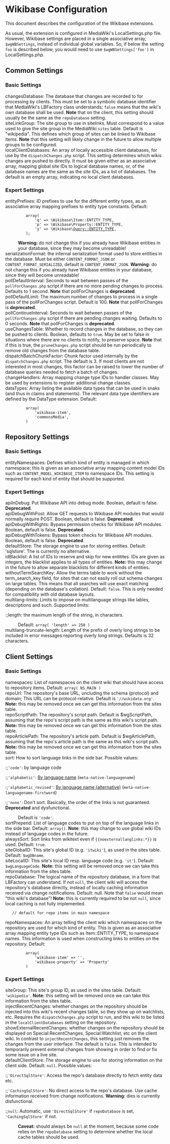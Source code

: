 = Wikibase Configuration =

This document describes the configuration of the Wikibase extensions.

As usual, the extension is configured in MediaWiki's LocalSettings.php file. However, Wikibase settings are placed in a single associative array, <code>$wgWBSettings</code>, instead of individual global variables. So, if below the setting <code>foo</code> is described below, you would need to use <code>$wgWBSettings['foo']</code> in LocalSettings.php.


== Common Settings ==
=== Basic Settings ===

;changesDatabase: The database that changes are recorded to for processing by clients. This must be set to a symbolic database identifier that MediaWiki's LBFactory class understands; <code>false</code> means that the wiki's own database shall be used. '''Note''' that on the client, this setting should usually be the same as the <code>repoDatabase</code> setting.
;siteLinkGroup: The site group to use in sitelinks. Must correspond to a value used to give the site group in the MediaWiki <code>sites</code> table. Default is "wikipedia". This defines which group of sites can be linked to Wikibase items. '''Note''' that this setting will likely change in the future to allow multiple groups to be configured.
;localClientDatabases: An array of locally accessible client databases, for use by the <code>dispatchChanges.php</code> script. This setting determines which wikis changes are pushed to directly. It must be given either as an associative array, mapping global site IDs to logical database names, or, of the database names are the same as the site IDs, as a list of databases. The default is an empty array, indicating no local client databases.

=== Expert Settings ===

;entityPrefixes: ID prefixes to use for the different entity types, as an associative array mapping prefixes to entity type constants. Default:
<poem>
          array(
              'q' => \Wikibase\Item::ENTITY_TYPE,
              'p' => \Wikibase\Property::ENTITY_TYPE,
              'y' => \Wikibase\Query::ENTITY_TYPE,
          );
</poem>
:'''Warning:''' do not change this if you already have Wikibase entities in your database, since they may become unreadable!
;serializationFormat: the internal serialization format used to store entities in the database. Must be either <code>CONTENT_FORMAT_JSON</code> or <code>CONTENT_FORMAT_SERIALIZED</code>, default is <code>CONTENT_FORMAT_JSON</code>. '''Warning:''' do not change this if you already have Wikibase entities in your database, since they will become unreadable!
;pollDefaultInterval: Seconds to wait between passes of the <code>pollForChanges.php</code> script if there are no more pending changes to process. Defaults to 1 second. '''Note''' that pollForChanges is '''deprecated'''.
;pollDefaultLimit: The maximum number of changes to process in a single pass of the pollForChanges script. Default is 100. '''Note''' that pollForChanges is '''deprecated'''.
;pollContinueInterval: Seconds to wait between passes of the <code>pollForChanges.php</code> script if there are pending changes waiting. Defaults to 0 seconds. '''Note''' that pollForChanges is '''deprecated'''.
;useChangesTable: Whether to record changes in the database, so they can be pushed to clients. Boolean, defaults to <code>true</code>. May be set to false in situations where there are no clients to notify, to preserve space. '''Note''' that if this is true, the <code>pruneChanges.php</code> script should be run periodically to remove old changes from the database table.
;dispatchBatchChunkFactor: Chunk factor used internally by the <code>dispatchChanges.php</code> script. The default is 3. If most clients are not interested in most changes, this factor can be raised to lower the number of database queries needed to fetch a batch of changes.
;changeHandlers: Array mapping change type IDs to handler classes. May be used by extensions to register additional change classes.
;dataTypes: Array listing the available data types that can be used in snaks (and thus in claims and statements). The relevant data type identifiers are defined by the DataType extension. Default:
<poem>
          array(
              'wikibase-item',
              'commonsMedia',
          )
</poem>


== Repository Settings ==

=== Basic Settings ===

;entityNamespaces: Defines which kind of entity is managed in which namespace; this is given as an associative array mapping content model IDs such as <code>CONTENT_MODEL_WIKIBASE_ITEM</code> to namespace IDs. This setting is required for each kind of entity that should be supported.

=== Expert Settings ===
;apiInDebug: Put Wikibase API into debug mode. Boolean, default is false. '''Deprecated'''.
;apiDebugWithPost: Allow GET requests to Wikibase API modules that would normally require POST. Boolean, default is false. '''Deprecated'''.
;apiDebugWithRights: Bypass permission checks for Wikibase API modules. Boolean, default is false. '''Deprecated'''.
;apiDebugWithTokens: Bypass token checks for Wikibase API modules. Boolean, default is false. '''Deprecated'''.
;defaultStore: The storage engine to use for storing entities. Default: 'sqlstore'. The is currently no alternative.
;idBlacklist: A list of IDs to reserve and skip for new entitites. IDs are given as integers, the blacklist applies to all types of entities. '''Note:''' this may change in the future to allow separate blacklists for different kinds of entities.
;withoutTermSearchKey: Allow the terms table to work without the term_search_key field, for sites that can not easily roll out schema changes on large tables. This means that all searches will use exact matching (depending on the database's collation). Default: <code>false</code>. This is only needed for compatibility with old database layouts.
;multilang-limits: Limits to impose on multilanguage strings like lables, descriptions and such. Supported limits:
:;length: the maximum length of the string, in characters.
:Default: <code>array( 'length' => 250 )</code>
;multilang-truncate-length: Length of the prefix of overly long strings to be included in error messages reporting overly long strings. Defaults is 32 characters.

== Client Settings ==

=== Basic Settings ===
;namespaces: List of namespaces on the client wiki that should have access to repository items. Default: <code>array( NS_MAIN )</code>
;repoUrl: The repository's base URL, uncluding the schema (protocol) and domain; This URL can be protocol-relative. Default is <code>'//wikidata.org'</code>. '''Note:''' this may be removed once we can get this information from the sites table.
;repoScriptPath: The repository's script path. Default is $wgScriptPath, assuming that the repo's script path is the same as this wiki's script path. '''Note:''' this may be removed once we can get this information from the sites table.
;repoArticlePath: The repository's article path. Default is $wgArticlePath, assuming that the repo's article path is the same as this wiki's script path. '''Note:''' this may be removed once we can get this information from the sites table.
;sort: How to sort language links in the side bar. Possible values:
:;<code>'code'</code>: by language code
:;<code>'alphabetic'</code>: [[meta:Interwiki_sorting_order|By language name]] (<code>meta-native-languagename</code>)
:;<code>'alphabetic_revised'</code>: [[meta:Interwiki_sorting_order|By language name (alternative)]] (<code>meta-native-languagename-firstword</code>)
:;<code>'none'</code>: Don't sort. Basically, the order of the links is not guaranteed. '''Deprecated''' and dysfunctional.
: Default is <code>'code'</code>.
;sortPrepend: List of language codes to put on top of the language links in the side bar. Default: <code>array()</code>. '''Note''': this may change to use global wiki IDs instead of language codes in the future.
;alwaysSort: Sort links from wikitext even if <code><nowiki>{{noexternallanglinks:*}}</nowiki></code> is used. Default: <code>true</code>.
;siteGlobalID: This site's global ID (e.g. <code>'itwiki'</code>), as used in the sites table. Default: <code>$wgDBname</code>.
;siteLocalID: This site's local ID resp. language code (e.g. <code>'it'</code>). Default: <code>$wgLanguageCode</code>. '''Note:''' this setting will be removed once we can take this information from the sites table.
;repoDatabase: The logical name of the repository database, in a form that LBFactory can understand. If not <code>null</code>, the client wiki will access the repository's database directly, instead of locally caching information received via change notifications. Default: <node>null</code>. Note that <code>false</code> would mean "this wiki's database"! '''Note:''' this is currently required to be not <code>null</code>, since local caching is not fully implemented.
	// default for repo items in main namespace
;repoNamespaces: An array telling the client wiki which namespaces on the repository are used for which kind of entity. This is given as an associative array mapping entity type IDs such as Item::ENTITY_TYPE, to namespace names. This information is used when constructing links to entities on the repository. Default:
<poem>
          array(
              'wikibase-item' => '',
              'wikibase-property' => 'Property'
          )
</poem>

=== Expert Settings ===
;siteGroup: This site's group ID, as used in the sites table. Default: <tt>'wikipedia'</tt>. '''Note:''' this setting will be removed once we can take this information from the sites table.
;injectRecentChanges: whether changes on the repository should be injected into this wiki's recent changes table, so they show up on watchlists, etc. Requires the <code>dispatchChanges.php</code> script to run, and this wiki to be listed in the <code>localClientDatabases</code> setting on the repository.
;showExternalRecentChanges: whether changes on the repository should be displayed on Special:RecentChanges, Special:Watchlist, etc on the client wiki. In contrast to <code>injectRecentChanges</code>, this setting just removes the changes from the user interface. The default is <code>false</code>. This is intended to temporarily prevent external changes from showing in order to find or fix some issue on a live site.
;defaultClientStore: The storage engine to use for storing information on the client side. Default: <code>null</code>. Possible values:
:;<code>'DirectSqlStore'</code>: Access the repo's database directly to fetch entity data etc.
:;<code>'CachingSqlStore'</code>: No direct access to the repo's database. Use cache information received from change notifications. '''Warning:''' dies is currently disfunctional.
:;<code>null</code>: Automatic, use <code>'DirectSqlStore'</code> if <code>repoDatabase</code> is set, <code>'CachingSqlStore'</code> if not.
: '''Caveat:''' should always be <code>null</code> at the moment, because some code relies on the <code>repoDatabase</code> setting to determine whether the local cache tables should be used.
